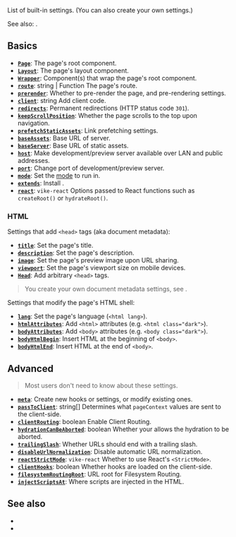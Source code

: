 
List of built-in settings. (You can also <Link href="/meta">create your own settings</Link>.)

See also: <Link href="/hooks" />.


## Basics

- [**`Page`**](/Page): The page's root component.
- [**`Layout`**](/Layout): The page's layout component.
- [**`Wrapper`**](/Wrapper): Component(s) that wrap the page's root component.
- [**`route`**](/routing): <TextType>string | Function</TextType> The page's route.
- [**`prerender`**](/prerender): Whether to <Link href="/pre-rendering">pre-render</Link> the page, and pre-rendering settings.
- [**`client`**](/client): <TextType>string</TextType> Add client code.
- [**`redirects`**](/redirects): Permanent redirections (HTTP status code `301`).
- [**`keepScrollPosition`**](/keepScrollPosition): Whether the page scrolls to the top upon navigation.
- [**`prefetchStaticAssets`**](/prefetchStaticAssets): Link prefetching settings.
- [**`baseAssets`**](/base-url): Base URL of server.
- [**`baseServer`**](/base-url): Base URL of static assets.
- [**`host`**](/host): Make development/preview server available over LAN and public addresses.
- [**`port`**](/port): Change port of development/preview server.
- [**`mode`**](/mode): Set the [mode](https://vite.dev/guide/env-and-mode.html#modes) to run in.
- [**`extends`**](/extends): Install <Link href="/extensions" />.
- [**`react`**](/react-setting): `vike-react` Options passed to React functions such as `createRoot()` or `hydrateRoot()`.

### HTML

Settings that add `<head>` tags (aka document metadata):

- [**`title`**](/title): Set the page's title.
- [**`description`**](/description): Set the page's description.
- [**`image`**](/image): Set the page's preview image upon URL sharing.
- [**`viewport`**](/viewport): Set the page's viewport size on mobile devices.
- [**`Head`**](/Head): Add arbitrary `<head>` tags.

> You create your own document metadata settings, see <Link href="/head-tags#custom-settings" />.

Settings that modify the page's HTML shell:

- [**`lang`**](/lang): Set the page's language (`<html lang>`).
- [**`htmlAttributes`**](/htmlAttributes): Add `<html>` attributes (e.g. `<html class="dark">`).
- [**`bodyAttributes`**](/bodyAttributes): Add `<body>` attributes (e.g. `<body class="dark">`).
- [**`bodyHtmlBegin`**](/bodyHtmlBegin): Insert HTML at the beginning of `<body>`.
- [**`bodyHtmlEnd`**](/bodyHtmlEnd): Insert HTML at the end of `<body>`.


## Advanced

> Most users don't need to know about these settings.

- [**`meta`**](/meta): Create new hooks or settings, or modify existing ones.
- [**`passToClient`**](/passToClient): <TextType>string[]</TextType> Determines what `pageContext` values are sent to the client-side.
- [**`clientRouting`**](/clientRouting): <TextType>boolean</TextType> Enable <Link href="/client-routing">Client Routing</Link>.
- [**`hydrationCanBeAborted`**](/hydrationCanBeAborted): <TextType>boolean</TextType>  Whether your <Link text="UI framework" href="/ui-frameworks" /> allows the <Link href="/hydration">hydration</Link> to be aborted.
- [**`trailingSlash`**](/url-normalization): Whether URLs should end with a trailing slash.
- [**`disableUrlNormalization`**](/url-normalization): Disable automatic URL normalization.
- [**`reactStrictMode`**](/reactStrictMode): `vike-react` Whether to use React's `<StrictMode>`.
- [**`clientHooks`**](/clientHooks): <TextType>boolean</TextType> Whether hooks are loaded on the client-side.
- [**`filesystemRoutingRoot`**](/filesystemRoutingRoot): URL root for <Link href="/filesystem-routing">Filesystem Routing</Link>.
- [**`injectScriptsAt`**](/injectScriptsAt): Where scripts are injected in the HTML.


## See also

 - <Link href="/hooks" />
 - <Link href="/config" />
